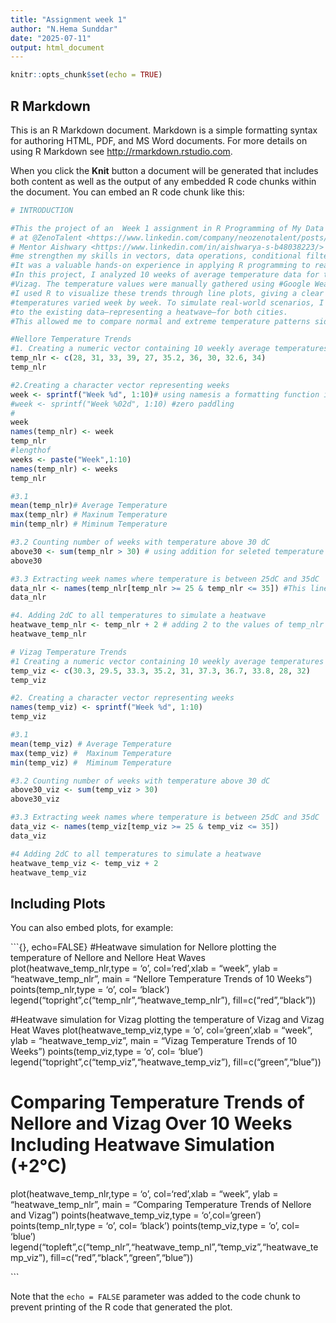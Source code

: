 ---
title: "Assignment week 1"
author: "N.Hema Sunddar"
date: "2025-07-11"
output: html_document
---

```{r setup, include=FALSE}
knitr::opts_chunk$set(echo = TRUE)
```

## R Markdown

This is an R Markdown document. Markdown is a simple formatting syntax for authoring HTML, PDF, and MS Word documents. For more details on using R Markdown see <http://rmarkdown.rstudio.com>.

When you click the **Knit** button a document will be generated that includes both content as well as the output of any embedded R code chunks within the document. You can embed an R code chunk like this:

```{r}
# INTRODUCTION

#This the project of an  Week 1 assignment in R Programming of My Data Science Intership
# at @ZenoTalent <https://www.linkedin.com/company/neozenotalent/posts/?feedView=all> with my 
# Mentor Aishwary <https://www.linkedin.com/in/aishwarya-s-b48038223/> & This assignment helped
#me strengthen my skills in vectors, data operations, conditional filtering, and plotting in R.
#It was a valuable hands-on experience in applying R programming to real-world data insights.
#In this project, I analyzed 10 weeks of average temperature data for the cities of Nellore and 
#Vizag. The temperature values were manually gathered using #Google Weather Forecast as a reference.
#I used R to visualize these trends through line plots, giving a clear picture of how 
#temperatures varied week by week. To simulate real-world scenarios, I introduced a +2°C increase 
#to the existing data—representing a heatwave—for both cities. 
#This allowed me to compare normal and extreme temperature patterns side by side.

#Nellore Temperature Trends
#1. Creating a numeric vector containing 10 weekly average temperatures in Celsius
temp_nlr <- c(28, 31, 33, 39, 27, 35.2, 36, 30, 32.6, 34)
temp_nlr

#2.Creating a character vector representing weeks
week <- sprintf("Week %d", 1:10)# using namesis a formatting function in R
#week <- sprintf("Week %02d", 1:10) #zero paddling
#
week
names(temp_nlr) <- week
temp_nlr 
#lengthof
weeks <- paste("Week",1:10)
names(temp_nlr) <- weeks
temp_nlr

#3.1
mean(temp_nlr)# Average Temperature 
max(temp_nlr) # Maxinum Temperature
min(temp_nlr) # Miminum Temperature

#3.2 Counting number of weeks with temperature above 30 dC
above30 <- sum(temp_nlr > 30) # using addition for seleted temperature above 30
above30

#3.3 Extracting week names where temperature is between 25dC and 35dC
data_nlr <- names(temp_nlr[temp_nlr >= 25 & temp_nlr <= 35]) #This line filters the temp_data vector for values b/w 25°C and 35°C and extracts their corresponding week names using the names() function 
data_nlr

#4. Adding 2dC to all temperatures to simulate a heatwave
heatwave_temp_nlr <- temp_nlr + 2 # adding 2 to the values of temp_nlr
heatwave_temp_nlr

# Vizag Temperature Trends
#1 Creating a numeric vector containing 10 weekly average temperatures in Celsius
temp_viz <- c(30.3, 29.5, 33.3, 35.2, 31, 37.3, 36.7, 33.8, 28, 32)
temp_viz

#2. Creating a character vector representing weeks
names(temp_viz) <- sprintf("Week %d", 1:10)
temp_viz

#3.1
mean(temp_viz) # Average Temperature 
max(temp_viz) #  Maxinum Temperature
min(temp_viz) #  Miminum Temperature

#3.2 Counting number of weeks with temperature above 30 dC
above30_viz <- sum(temp_viz > 30)
above30_viz

#3.3 Extracting week names where temperature is between 25dC and 35dC
data_viz <- names(temp_viz[temp_viz >= 25 & temp_viz <= 35])
data_viz

#4 Adding 2dC to all temperatures to simulate a heatwave
heatwave_temp_viz <- temp_viz + 2
heatwave_temp_viz
```

## Including Plots

You can also embed plots, for example:

```{}, echo=FALSE}
#Heatwave simulation for Nellore 
plotting the temperature of Nellore and Nellore Heat Waves 
plot(heatwave_temp_nlr,type = 'o', col='red',xlab = "week", ylab = "heatwave_temp_nlr", main = "Nellore Temperature Trends of 10 Weeks")
points(temp_nlr,type = 'o', col= 'black')
legend("topright",c("temp_nlr","heatwave_temp_nlr"), fill=c("red","black"))

#Heatwave simulation for Vizag
plotting the temperature of Vizag and Vizag Heat Waves 
plot(heatwave_temp_viz,type = 'o', col='green',xlab = "week", ylab = "heatwave_temp_viz", main = "Vizag Temperature Trends of 10 Weeks")
points(temp_viz,type = 'o', col= 'blue')
legend("topright",c("temp_viz","heatwave_temp_viz"), fill=c("green","blue"))

#  Comparing Temperature Trends of Nellore and Vizag Over 10 Weeks Including Heatwave Simulation (+2°C)
plot(heatwave_temp_nlr,type = 'o', col='red',xlab = "week", ylab = "heatwave_temp_nlr", main = "Comparing Temperature Trends of Nellore and Vizag")
points(heatwave_temp_viz,type = 'o',col='green')
points(temp_nlr,type = 'o', col= 'black')
points(temp_viz,type = 'o', col= 'blue')
legend("topleft",c("temp_nlr","heatwave_temp_nl","temp_viz","heatwave_temp_viz"), fill=c("red","black","green","blue"))

```

Note that the `echo = FALSE` parameter was added to the code chunk to prevent printing of the R code that generated the plot.
